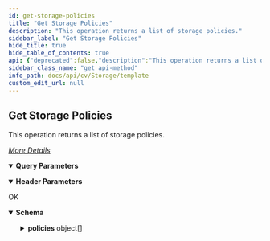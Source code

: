 ```yaml
---
id: get-storage-policies
title: "Get Storage Policies"
description: "This operation returns a list of storage policies."
sidebar_label: "Get Storage Policies"
hide_title: true
hide_table_of_contents: true
api: {"deprecated":false,"description":"This operation returns a list of storage policies.\n\n[_More Details_](http://documentation.commvault.com/commvault/v11/article?p=features/rest_api/operations/get_storage_policy.htm)","operationId":"Get Storage Policies","parameters":[{"description":"","in":"header","name":"Authtoken","required":true,"schema":{"example":"{{TOKEN}}","type":"string"}},{"schema":{"type":"integer"},"in":"query","name":"propertyLevel"}],"tags":["Storage Policy Operations"],"responses":{"200":{"description":"OK","content":{"application/json":{"schema":{"type":"object","properties":{"policies":{"type":"array","items":{"type":"object","properties":{"numberOfStreams":{"type":"integer"},"storagePolicy":{"type":"object","properties":{"storagePolicyName":{"type":"string"},"storagePolicyId":{"type":"integer"}}}}}}},"x-examples":{"Example 1":{"policies":[{"numberOfStreams":1,"storagePolicy":{"storagePolicyName":"CommServeDR","storagePolicyId":2}},{"numberOfStreams":50,"storagePolicy":{"storagePolicyName":"CSSP","storagePolicyId":3}},{"numberOfStreams":50,"storagePolicy":{"storagePolicyName":"bdcsrvtest04","storagePolicyId":28}},{"numberOfStreams":100,"storagePolicy":{"storagePolicyName":"Server plan","storagePolicyId":43}},{"numberOfStreams":50,"storagePolicy":{"storagePolicyName":"storagepolicy_bdcsrvtest05","storagePolicyId":55}},{"numberOfStreams":100,"storagePolicy":{"storagePolicyName":"NewManPlan","storagePolicyId":59}},{"numberOfStreams":100,"storagePolicy":{"storagePolicyName":"Gold plan","storagePolicyId":60}},{"numberOfStreams":50,"storagePolicy":{"storagePolicyName":"storagepolicy_bdcsrvtest04","storagePolicyId":65}},{"numberOfStreams":50,"storagePolicy":{"storagePolicyName":"CCM_dedupe1","storagePolicyId":105}},{"numberOfStreams":50,"storagePolicy":{"storagePolicyName":"CCM_sp3","storagePolicyId":106}},{"numberOfStreams":50,"storagePolicy":{"storagePolicyName":"SujSP1","storagePolicyId":110}},{"numberOfStreams":50,"storagePolicy":{"storagePolicyName":"SujLogSP","storagePolicyId":111}},{"numberOfStreams":50,"storagePolicy":{"storagePolicyName":"Auto3SP","storagePolicyId":137}},{"numberOfStreams":100,"storagePolicy":{"storagePolicyName":"UpdatedPlanName 1562148121264 (3)","storagePolicyId":162}},{"numberOfStreams":100,"storagePolicy":{"storagePolicyName":"UpdatedPlanName 1563276664861 (3)","storagePolicyId":168}},{"numberOfStreams":100,"storagePolicy":{"storagePolicyName":"UpdatedPlanName 1563861511050 (3)","storagePolicyId":175}},{"numberOfStreams":100,"storagePolicy":{"storagePolicyName":"UpdatedPlanName 1564475798133 (3)","storagePolicyId":180}}]}}},"examples":{"Storage Policy":{"value":{"policies":[{"numberOfStreams":1,"storagePolicy":{"storagePolicyName":"CommServeDR","storagePolicyId":2}},{"numberOfStreams":50,"storagePolicy":{"storagePolicyName":"CSSP","storagePolicyId":3}},{"numberOfStreams":50,"storagePolicy":{"storagePolicyName":"bdcsrvtest04","storagePolicyId":28}},{"numberOfStreams":100,"storagePolicy":{"storagePolicyName":"Server plan","storagePolicyId":43}},{"numberOfStreams":50,"storagePolicy":{"storagePolicyName":"storagepolicy_bdcsrvtest05","storagePolicyId":55}},{"numberOfStreams":100,"storagePolicy":{"storagePolicyName":"NewManPlan","storagePolicyId":59}},{"numberOfStreams":100,"storagePolicy":{"storagePolicyName":"Gold plan","storagePolicyId":60}},{"numberOfStreams":50,"storagePolicy":{"storagePolicyName":"storagepolicy_bdcsrvtest04","storagePolicyId":65}},{"numberOfStreams":50,"storagePolicy":{"storagePolicyName":"CCM_dedupe1","storagePolicyId":105}},{"numberOfStreams":50,"storagePolicy":{"storagePolicyName":"CCM_sp3","storagePolicyId":106}},{"numberOfStreams":50,"storagePolicy":{"storagePolicyName":"SujSP1","storagePolicyId":110}},{"numberOfStreams":50,"storagePolicy":{"storagePolicyName":"SujLogSP","storagePolicyId":111}},{"numberOfStreams":50,"storagePolicy":{"storagePolicyName":"Auto3SP","storagePolicyId":137}},{"numberOfStreams":100,"storagePolicy":{"storagePolicyName":"UpdatedPlanName 1562148121264 (3)","storagePolicyId":162}},{"numberOfStreams":100,"storagePolicy":{"storagePolicyName":"UpdatedPlanName 1563276664861 (3)","storagePolicyId":168}},{"numberOfStreams":100,"storagePolicy":{"storagePolicyName":"UpdatedPlanName 1563861511050 (3)","storagePolicyId":175}},{"numberOfStreams":100,"storagePolicy":{"storagePolicyName":"UpdatedPlanName 1564475798133 (3)","storagePolicyId":180}}]}},"Storage Policy with property level 30":{"value":{"policies":[{"type":2,"numberOfStreams":1,"numberOfCopies":1,"smReplicationProtocolType":0,"incrementalStoragePolicy":{"storagePolicyName":"","storagePolicyId":0},"storagePolicy":{"storagePolicyName":"CommServeDR","storagePolicyId":2}},{"type":1,"numberOfStreams":50,"numberOfCopies":1,"smReplicationProtocolType":0,"flag":{"distributeDataEvenlyAmongStreams":1,"randomizeStream":1},"incrementalStoragePolicy":{"storagePolicyName":"","storagePolicyId":0},"storagePolicy":{"storagePolicyName":"CSSP","storagePolicyId":3}},{"type":1,"numberOfStreams":50,"numberOfCopies":1,"smReplicationProtocolType":0,"flag":{"distributeDataEvenlyAmongStreams":1,"randomizeStream":1},"incrementalStoragePolicy":{"storagePolicyName":"","storagePolicyId":0},"storagePolicy":{"storagePolicyName":"bdcsrvtest04","storagePolicyId":28}},{"type":1,"numberOfStreams":100,"numberOfCopies":2,"smReplicationProtocolType":0,"flag":{"distributeDataEvenlyAmongStreams":1,"blockLevelDedup":1,"considerIncrSnapsAsFull":1,"randomizeStream":1},"incrementalStoragePolicy":{"storagePolicyName":"","storagePolicyId":0},"storagePolicy":{"storagePolicyName":"Server plan","storagePolicyId":43},"plans":[{"planName":"Server plan","planId":1}]},{"type":1,"numberOfStreams":50,"numberOfCopies":1,"smReplicationProtocolType":0,"flag":{"distributeDataEvenlyAmongStreams":1,"randomizeStream":1},"incrementalStoragePolicy":{"storagePolicyName":"","storagePolicyId":0},"storagePolicy":{"storagePolicyName":"storagepolicy_bdcsrvtest05","storagePolicyId":55}},{"type":1,"numberOfStreams":100,"numberOfCopies":1,"smReplicationProtocolType":0,"flag":{"distributeDataEvenlyAmongStreams":1,"blockLevelDedup":1,"randomizeStream":1},"incrementalStoragePolicy":{"storagePolicyName":"","storagePolicyId":0},"storagePolicy":{"storagePolicyName":"NewManPlan","storagePolicyId":59},"plans":[{"planName":"NewManPlan","planId":2}]},{"type":1,"numberOfStreams":100,"numberOfCopies":1,"smReplicationProtocolType":0,"flag":{"distributeDataEvenlyAmongStreams":1,"blockLevelDedup":1,"randomizeStream":1},"incrementalStoragePolicy":{"storagePolicyName":"","storagePolicyId":0},"storagePolicy":{"storagePolicyName":"Gold plan","storagePolicyId":60},"plans":[{"planName":"Gold plan","planId":3}]},{"type":1,"numberOfStreams":50,"numberOfCopies":1,"smReplicationProtocolType":0,"flag":{"distributeDataEvenlyAmongStreams":1,"randomizeStream":1},"incrementalStoragePolicy":{"storagePolicyName":"","storagePolicyId":0},"storagePolicy":{"storagePolicyName":"storagepolicy_bdcsrvtest04","storagePolicyId":65}},{"type":1,"numberOfStreams":50,"numberOfCopies":2,"smReplicationProtocolType":0,"flag":{"distributeDataEvenlyAmongStreams":1,"blockLevelDedup":1,"randomizeStream":1},"incrementalStoragePolicy":{"storagePolicyName":"","storagePolicyId":0},"storagePolicy":{"storagePolicyName":"CCM_dedupe1","storagePolicyId":105}},{"type":1,"numberOfStreams":50,"numberOfCopies":2,"smReplicationProtocolType":0,"flag":{"distributeDataEvenlyAmongStreams":1,"randomizeStream":1},"incrementalStoragePolicy":{"storagePolicyName":"","storagePolicyId":0},"storagePolicy":{"storagePolicyName":"CCM_sp3","storagePolicyId":106}},{"type":1,"numberOfStreams":50,"numberOfCopies":1,"smReplicationProtocolType":0,"flag":{"distributeDataEvenlyAmongStreams":1,"randomizeStream":1},"incrementalStoragePolicy":{"storagePolicyName":"","storagePolicyId":0},"storagePolicy":{"storagePolicyName":"SujSP1","storagePolicyId":110}},{"type":1,"numberOfStreams":50,"numberOfCopies":1,"smReplicationProtocolType":0,"flag":{"distributeDataEvenlyAmongStreams":1,"randomizeStream":1},"incrementalStoragePolicy":{"storagePolicyName":"","storagePolicyId":0},"storagePolicy":{"storagePolicyName":"SujLogSP","storagePolicyId":111}},{"type":1,"numberOfStreams":50,"numberOfCopies":1,"smReplicationProtocolType":0,"flag":{"distributeDataEvenlyAmongStreams":1,"randomizeStream":1},"incrementalStoragePolicy":{"storagePolicyName":"","storagePolicyId":0},"storagePolicy":{"storagePolicyName":"Auto3SP","storagePolicyId":137}},{"type":1,"numberOfStreams":100,"numberOfCopies":1,"smReplicationProtocolType":0,"flag":{"distributeDataEvenlyAmongStreams":1,"blockLevelDedup":1,"randomizeStream":1},"incrementalStoragePolicy":{"storagePolicyName":"","storagePolicyId":0},"storagePolicy":{"storagePolicyName":"UpdatedPlanName 1562148121264 (3)","storagePolicyId":162}},{"type":1,"numberOfStreams":100,"numberOfCopies":1,"smReplicationProtocolType":0,"flag":{"distributeDataEvenlyAmongStreams":1,"blockLevelDedup":1,"randomizeStream":1},"incrementalStoragePolicy":{"storagePolicyName":"","storagePolicyId":0},"storagePolicy":{"storagePolicyName":"UpdatedPlanName 1563276664861 (3)","storagePolicyId":168}},{"type":1,"numberOfStreams":100,"numberOfCopies":1,"smReplicationProtocolType":0,"flag":{"distributeDataEvenlyAmongStreams":1,"blockLevelDedup":1,"randomizeStream":1},"incrementalStoragePolicy":{"storagePolicyName":"","storagePolicyId":0},"storagePolicy":{"storagePolicyName":"UpdatedPlanName 1563861511050 (3)","storagePolicyId":175}},{"type":1,"numberOfStreams":100,"numberOfCopies":1,"smReplicationProtocolType":0,"flag":{"distributeDataEvenlyAmongStreams":1,"blockLevelDedup":1,"randomizeStream":1},"incrementalStoragePolicy":{"storagePolicyName":"","storagePolicyId":0},"storagePolicy":{"storagePolicyName":"UpdatedPlanName 1564475798133 (3)","storagePolicyId":180}},{"type":1,"numberOfStreams":14,"numberOfCopies":1,"smReplicationProtocolType":0,"flag":{"distributeDataEvenlyAmongStreams":1,"cacheResourceReservationForJobs":1,"randomizeStream":1},"incrementalStoragePolicy":{"storagePolicyName":"","storagePolicyId":0},"storagePolicy":{"storagePolicyName":"TestSP11","storagePolicyId":195}}],"error":{"errorMessage":"","errorCode":0}}}}}}}},"method":"get","path":"/V2/StoragePolicy","servers":[{"url":"http://{hostname}/webconsole/api","variables":{"hostname":{"default":"localhost","description":"Webconsole"}}}],"info":{"title":"Template","contact":{},"version":"1.0","description":"Template"},"postman":{"name":"Get Storage Policies","description":{"content":"This operation returns a list of storage policies.\n\n[_More Details_](http://documentation.commvault.com/commvault/v11/article?p=features/rest_api/operations/get_storage_policy.htm)","type":"text/plain"},"url":{"path":["V2","StoragePolicy"],"host":["{{baseUrl}}"],"query":[{"disabled":false,"key":"propertyLevel","value":""}],"variable":[]},"header":[{"disabled":false,"description":{"content":"(Required) ","type":"text/plain"},"key":"Authtoken","value":""},{"key":"Accept","value":"application/json"}],"method":"GET"}}
sidebar_class_name: "get api-method"
info_path: docs/api/cv/Storage/template
custom_edit_url: null
---
```



## Get Storage Policies



This operation returns a list of storage policies.

[_More Details_](http://documentation.commvault.com/commvault/v11/article?p=features/rest_api/operations/get_storage_policy.htm)

<details style={{"marginBottom":"1rem"}} data-collapsed={false} open={true}><summary style={{}}><strong>Query Parameters</strong></summary><div><ul><ParamsItem className={"paramsItem"} param={{"schema":{"type":"integer"},"in":"query","name":"propertyLevel"}}></ParamsItem></ul></div></details><details style={{"marginBottom":"1rem"}} data-collapsed={false} open={true}><summary style={{}}><strong>Header Parameters</strong></summary><div><ul><ParamsItem className={"paramsItem"} param={{"description":"","in":"header","name":"Authtoken","required":true,"schema":{"example":"{{TOKEN}}","type":"string"}}}></ParamsItem></ul></div></details><div><ApiTabs><TabItem label={"200"} value={"200"}><div>

OK

</div><div><MimeTabs schemaType={"response"}><TabItem label={"application/json"} value={"application/json"}><SchemaTabs><TabItem label={"Schema"} value={"Schema"}><details style={{}} data-collapsed={false} open={true}><summary style={{"textAlign":"left"}}><strong>Schema</strong></summary><div style={{"textAlign":"left","marginLeft":"1rem"}}></div><ul style={{"marginLeft":"1rem"}}><SchemaItem collapsible={true} className={"schemaItem"}><details style={{}}><summary style={{}}><strong>policies</strong><span style={{"opacity":"0.6"}}> object[]</span></summary><div style={{"marginLeft":"1rem"}}><SchemaItem collapsible={false} name={"numberOfStreams"} required={false} deprecated={undefined} schemaDescription={undefined} schemaName={"integer"} qualifierMessage={undefined} defaultValue={undefined}></SchemaItem><SchemaItem collapsible={true} className={"schemaItem"}><details style={{}}><summary style={{}}><strong>storagePolicy</strong><span style={{"opacity":"0.6"}}> object</span></summary><div style={{"marginLeft":"1rem"}}><SchemaItem collapsible={false} name={"storagePolicyName"} required={false} deprecated={undefined} schemaDescription={undefined} schemaName={"string"} qualifierMessage={undefined} defaultValue={undefined}></SchemaItem><SchemaItem collapsible={false} name={"storagePolicyId"} required={false} deprecated={undefined} schemaDescription={undefined} schemaName={"integer"} qualifierMessage={undefined} defaultValue={undefined}></SchemaItem></div></details></SchemaItem></div></details></SchemaItem></ul></details></TabItem><TabItem label={"Example (from schema)"} value={"Example (from schema)"}><ResponseSamples responseExample={"{\n  \"policies\": [\n    {\n      \"numberOfStreams\": 0,\n      \"storagePolicy\": {\n        \"storagePolicyName\": \"string\",\n        \"storagePolicyId\": 0\n      }\n    }\n  ]\n}"} language={"json"}></ResponseSamples></TabItem><TabItem label={" Storage  Policy"} value={" Storage  Policy"}><ResponseSamples responseExample={"{\n  \"policies\": [\n    {\n      \"numberOfStreams\": 1,\n      \"storagePolicy\": {\n        \"storagePolicyName\": \"CommServeDR\",\n        \"storagePolicyId\": 2\n      }\n    },\n    {\n      \"numberOfStreams\": 50,\n      \"storagePolicy\": {\n        \"storagePolicyName\": \"CSSP\",\n        \"storagePolicyId\": 3\n      }\n    },\n    {\n      \"numberOfStreams\": 50,\n      \"storagePolicy\": {\n        \"storagePolicyName\": \"bdcsrvtest04\",\n        \"storagePolicyId\": 28\n      }\n    },\n    {\n      \"numberOfStreams\": 100,\n      \"storagePolicy\": {\n        \"storagePolicyName\": \"Server plan\",\n        \"storagePolicyId\": 43\n      }\n    },\n    {\n      \"numberOfStreams\": 50,\n      \"storagePolicy\": {\n        \"storagePolicyName\": \"storagepolicy_bdcsrvtest05\",\n        \"storagePolicyId\": 55\n      }\n    },\n    {\n      \"numberOfStreams\": 100,\n      \"storagePolicy\": {\n        \"storagePolicyName\": \"NewManPlan\",\n        \"storagePolicyId\": 59\n      }\n    },\n    {\n      \"numberOfStreams\": 100,\n      \"storagePolicy\": {\n        \"storagePolicyName\": \"Gold plan\",\n        \"storagePolicyId\": 60\n      }\n    },\n    {\n      \"numberOfStreams\": 50,\n      \"storagePolicy\": {\n        \"storagePolicyName\": \"storagepolicy_bdcsrvtest04\",\n        \"storagePolicyId\": 65\n      }\n    },\n    {\n      \"numberOfStreams\": 50,\n      \"storagePolicy\": {\n        \"storagePolicyName\": \"CCM_dedupe1\",\n        \"storagePolicyId\": 105\n      }\n    },\n    {\n      \"numberOfStreams\": 50,\n      \"storagePolicy\": {\n        \"storagePolicyName\": \"CCM_sp3\",\n        \"storagePolicyId\": 106\n      }\n    },\n    {\n      \"numberOfStreams\": 50,\n      \"storagePolicy\": {\n        \"storagePolicyName\": \"SujSP1\",\n        \"storagePolicyId\": 110\n      }\n    },\n    {\n      \"numberOfStreams\": 50,\n      \"storagePolicy\": {\n        \"storagePolicyName\": \"SujLogSP\",\n        \"storagePolicyId\": 111\n      }\n    },\n    {\n      \"numberOfStreams\": 50,\n      \"storagePolicy\": {\n        \"storagePolicyName\": \"Auto3SP\",\n        \"storagePolicyId\": 137\n      }\n    },\n    {\n      \"numberOfStreams\": 100,\n      \"storagePolicy\": {\n        \"storagePolicyName\": \"UpdatedPlanName 1562148121264 (3)\",\n        \"storagePolicyId\": 162\n      }\n    },\n    {\n      \"numberOfStreams\": 100,\n      \"storagePolicy\": {\n        \"storagePolicyName\": \"UpdatedPlanName 1563276664861 (3)\",\n        \"storagePolicyId\": 168\n      }\n    },\n    {\n      \"numberOfStreams\": 100,\n      \"storagePolicy\": {\n        \"storagePolicyName\": \"UpdatedPlanName 1563861511050 (3)\",\n        \"storagePolicyId\": 175\n      }\n    },\n    {\n      \"numberOfStreams\": 100,\n      \"storagePolicy\": {\n        \"storagePolicyName\": \"UpdatedPlanName 1564475798133 (3)\",\n        \"storagePolicyId\": 180\n      }\n    }\n  ]\n}"} language={"json"}></ResponseSamples></TabItem><TabItem label={" Storage  Policy with property level 30"} value={" Storage  Policy with property level 30"}><ResponseSamples responseExample={"{\n  \"policies\": [\n    {\n      \"type\": 2,\n      \"numberOfStreams\": 1,\n      \"numberOfCopies\": 1,\n      \"smReplicationProtocolType\": 0,\n      \"incrementalStoragePolicy\": {\n        \"storagePolicyName\": \"\",\n        \"storagePolicyId\": 0\n      },\n      \"storagePolicy\": {\n        \"storagePolicyName\": \"CommServeDR\",\n        \"storagePolicyId\": 2\n      }\n    },\n    {\n      \"type\": 1,\n      \"numberOfStreams\": 50,\n      \"numberOfCopies\": 1,\n      \"smReplicationProtocolType\": 0,\n      \"flag\": {\n        \"distributeDataEvenlyAmongStreams\": 1,\n        \"randomizeStream\": 1\n      },\n      \"incrementalStoragePolicy\": {\n        \"storagePolicyName\": \"\",\n        \"storagePolicyId\": 0\n      },\n      \"storagePolicy\": {\n        \"storagePolicyName\": \"CSSP\",\n        \"storagePolicyId\": 3\n      }\n    },\n    {\n      \"type\": 1,\n      \"numberOfStreams\": 50,\n      \"numberOfCopies\": 1,\n      \"smReplicationProtocolType\": 0,\n      \"flag\": {\n        \"distributeDataEvenlyAmongStreams\": 1,\n        \"randomizeStream\": 1\n      },\n      \"incrementalStoragePolicy\": {\n        \"storagePolicyName\": \"\",\n        \"storagePolicyId\": 0\n      },\n      \"storagePolicy\": {\n        \"storagePolicyName\": \"bdcsrvtest04\",\n        \"storagePolicyId\": 28\n      }\n    },\n    {\n      \"type\": 1,\n      \"numberOfStreams\": 100,\n      \"numberOfCopies\": 2,\n      \"smReplicationProtocolType\": 0,\n      \"flag\": {\n        \"distributeDataEvenlyAmongStreams\": 1,\n        \"blockLevelDedup\": 1,\n        \"considerIncrSnapsAsFull\": 1,\n        \"randomizeStream\": 1\n      },\n      \"incrementalStoragePolicy\": {\n        \"storagePolicyName\": \"\",\n        \"storagePolicyId\": 0\n      },\n      \"storagePolicy\": {\n        \"storagePolicyName\": \"Server plan\",\n        \"storagePolicyId\": 43\n      },\n      \"plans\": [\n        {\n          \"planName\": \"Server plan\",\n          \"planId\": 1\n        }\n      ]\n    },\n    {\n      \"type\": 1,\n      \"numberOfStreams\": 50,\n      \"numberOfCopies\": 1,\n      \"smReplicationProtocolType\": 0,\n      \"flag\": {\n        \"distributeDataEvenlyAmongStreams\": 1,\n        \"randomizeStream\": 1\n      },\n      \"incrementalStoragePolicy\": {\n        \"storagePolicyName\": \"\",\n        \"storagePolicyId\": 0\n      },\n      \"storagePolicy\": {\n        \"storagePolicyName\": \"storagepolicy_bdcsrvtest05\",\n        \"storagePolicyId\": 55\n      }\n    },\n    {\n      \"type\": 1,\n      \"numberOfStreams\": 100,\n      \"numberOfCopies\": 1,\n      \"smReplicationProtocolType\": 0,\n      \"flag\": {\n        \"distributeDataEvenlyAmongStreams\": 1,\n        \"blockLevelDedup\": 1,\n        \"randomizeStream\": 1\n      },\n      \"incrementalStoragePolicy\": {\n        \"storagePolicyName\": \"\",\n        \"storagePolicyId\": 0\n      },\n      \"storagePolicy\": {\n        \"storagePolicyName\": \"NewManPlan\",\n        \"storagePolicyId\": 59\n      },\n      \"plans\": [\n        {\n          \"planName\": \"NewManPlan\",\n          \"planId\": 2\n        }\n      ]\n    },\n    {\n      \"type\": 1,\n      \"numberOfStreams\": 100,\n      \"numberOfCopies\": 1,\n      \"smReplicationProtocolType\": 0,\n      \"flag\": {\n        \"distributeDataEvenlyAmongStreams\": 1,\n        \"blockLevelDedup\": 1,\n        \"randomizeStream\": 1\n      },\n      \"incrementalStoragePolicy\": {\n        \"storagePolicyName\": \"\",\n        \"storagePolicyId\": 0\n      },\n      \"storagePolicy\": {\n        \"storagePolicyName\": \"Gold plan\",\n        \"storagePolicyId\": 60\n      },\n      \"plans\": [\n        {\n          \"planName\": \"Gold plan\",\n          \"planId\": 3\n        }\n      ]\n    },\n    {\n      \"type\": 1,\n      \"numberOfStreams\": 50,\n      \"numberOfCopies\": 1,\n      \"smReplicationProtocolType\": 0,\n      \"flag\": {\n        \"distributeDataEvenlyAmongStreams\": 1,\n        \"randomizeStream\": 1\n      },\n      \"incrementalStoragePolicy\": {\n        \"storagePolicyName\": \"\",\n        \"storagePolicyId\": 0\n      },\n      \"storagePolicy\": {\n        \"storagePolicyName\": \"storagepolicy_bdcsrvtest04\",\n        \"storagePolicyId\": 65\n      }\n    },\n    {\n      \"type\": 1,\n      \"numberOfStreams\": 50,\n      \"numberOfCopies\": 2,\n      \"smReplicationProtocolType\": 0,\n      \"flag\": {\n        \"distributeDataEvenlyAmongStreams\": 1,\n        \"blockLevelDedup\": 1,\n        \"randomizeStream\": 1\n      },\n      \"incrementalStoragePolicy\": {\n        \"storagePolicyName\": \"\",\n        \"storagePolicyId\": 0\n      },\n      \"storagePolicy\": {\n        \"storagePolicyName\": \"CCM_dedupe1\",\n        \"storagePolicyId\": 105\n      }\n    },\n    {\n      \"type\": 1,\n      \"numberOfStreams\": 50,\n      \"numberOfCopies\": 2,\n      \"smReplicationProtocolType\": 0,\n      \"flag\": {\n        \"distributeDataEvenlyAmongStreams\": 1,\n        \"randomizeStream\": 1\n      },\n      \"incrementalStoragePolicy\": {\n        \"storagePolicyName\": \"\",\n        \"storagePolicyId\": 0\n      },\n      \"storagePolicy\": {\n        \"storagePolicyName\": \"CCM_sp3\",\n        \"storagePolicyId\": 106\n      }\n    },\n    {\n      \"type\": 1,\n      \"numberOfStreams\": 50,\n      \"numberOfCopies\": 1,\n      \"smReplicationProtocolType\": 0,\n      \"flag\": {\n        \"distributeDataEvenlyAmongStreams\": 1,\n        \"randomizeStream\": 1\n      },\n      \"incrementalStoragePolicy\": {\n        \"storagePolicyName\": \"\",\n        \"storagePolicyId\": 0\n      },\n      \"storagePolicy\": {\n        \"storagePolicyName\": \"SujSP1\",\n        \"storagePolicyId\": 110\n      }\n    },\n    {\n      \"type\": 1,\n      \"numberOfStreams\": 50,\n      \"numberOfCopies\": 1,\n      \"smReplicationProtocolType\": 0,\n      \"flag\": {\n        \"distributeDataEvenlyAmongStreams\": 1,\n        \"randomizeStream\": 1\n      },\n      \"incrementalStoragePolicy\": {\n        \"storagePolicyName\": \"\",\n        \"storagePolicyId\": 0\n      },\n      \"storagePolicy\": {\n        \"storagePolicyName\": \"SujLogSP\",\n        \"storagePolicyId\": 111\n      }\n    },\n    {\n      \"type\": 1,\n      \"numberOfStreams\": 50,\n      \"numberOfCopies\": 1,\n      \"smReplicationProtocolType\": 0,\n      \"flag\": {\n        \"distributeDataEvenlyAmongStreams\": 1,\n        \"randomizeStream\": 1\n      },\n      \"incrementalStoragePolicy\": {\n        \"storagePolicyName\": \"\",\n        \"storagePolicyId\": 0\n      },\n      \"storagePolicy\": {\n        \"storagePolicyName\": \"Auto3SP\",\n        \"storagePolicyId\": 137\n      }\n    },\n    {\n      \"type\": 1,\n      \"numberOfStreams\": 100,\n      \"numberOfCopies\": 1,\n      \"smReplicationProtocolType\": 0,\n      \"flag\": {\n        \"distributeDataEvenlyAmongStreams\": 1,\n        \"blockLevelDedup\": 1,\n        \"randomizeStream\": 1\n      },\n      \"incrementalStoragePolicy\": {\n        \"storagePolicyName\": \"\",\n        \"storagePolicyId\": 0\n      },\n      \"storagePolicy\": {\n        \"storagePolicyName\": \"UpdatedPlanName 1562148121264 (3)\",\n        \"storagePolicyId\": 162\n      }\n    },\n    {\n      \"type\": 1,\n      \"numberOfStreams\": 100,\n      \"numberOfCopies\": 1,\n      \"smReplicationProtocolType\": 0,\n      \"flag\": {\n        \"distributeDataEvenlyAmongStreams\": 1,\n        \"blockLevelDedup\": 1,\n        \"randomizeStream\": 1\n      },\n      \"incrementalStoragePolicy\": {\n        \"storagePolicyName\": \"\",\n        \"storagePolicyId\": 0\n      },\n      \"storagePolicy\": {\n        \"storagePolicyName\": \"UpdatedPlanName 1563276664861 (3)\",\n        \"storagePolicyId\": 168\n      }\n    },\n    {\n      \"type\": 1,\n      \"numberOfStreams\": 100,\n      \"numberOfCopies\": 1,\n      \"smReplicationProtocolType\": 0,\n      \"flag\": {\n        \"distributeDataEvenlyAmongStreams\": 1,\n        \"blockLevelDedup\": 1,\n        \"randomizeStream\": 1\n      },\n      \"incrementalStoragePolicy\": {\n        \"storagePolicyName\": \"\",\n        \"storagePolicyId\": 0\n      },\n      \"storagePolicy\": {\n        \"storagePolicyName\": \"UpdatedPlanName 1563861511050 (3)\",\n        \"storagePolicyId\": 175\n      }\n    },\n    {\n      \"type\": 1,\n      \"numberOfStreams\": 100,\n      \"numberOfCopies\": 1,\n      \"smReplicationProtocolType\": 0,\n      \"flag\": {\n        \"distributeDataEvenlyAmongStreams\": 1,\n        \"blockLevelDedup\": 1,\n        \"randomizeStream\": 1\n      },\n      \"incrementalStoragePolicy\": {\n        \"storagePolicyName\": \"\",\n        \"storagePolicyId\": 0\n      },\n      \"storagePolicy\": {\n        \"storagePolicyName\": \"UpdatedPlanName 1564475798133 (3)\",\n        \"storagePolicyId\": 180\n      }\n    },\n    {\n      \"type\": 1,\n      \"numberOfStreams\": 14,\n      \"numberOfCopies\": 1,\n      \"smReplicationProtocolType\": 0,\n      \"flag\": {\n        \"distributeDataEvenlyAmongStreams\": 1,\n        \"cacheResourceReservationForJobs\": 1,\n        \"randomizeStream\": 1\n      },\n      \"incrementalStoragePolicy\": {\n        \"storagePolicyName\": \"\",\n        \"storagePolicyId\": 0\n      },\n      \"storagePolicy\": {\n        \"storagePolicyName\": \"TestSP11\",\n        \"storagePolicyId\": 195\n      }\n    }\n  ],\n  \"error\": {\n    \"errorMessage\": \"\",\n    \"errorCode\": 0\n  }\n}"} language={"json"}></ResponseSamples></TabItem></SchemaTabs></TabItem></MimeTabs></div></TabItem></ApiTabs></div>
      